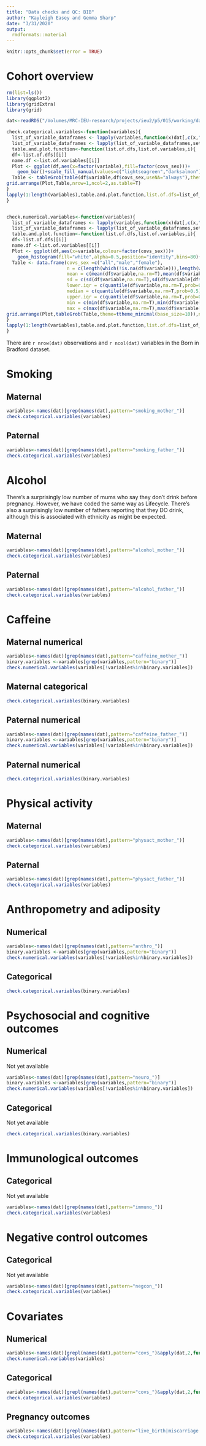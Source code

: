 ```yaml
---
title: "Data checks and QC: BIB"
author: "Kayleigh Easey and Gemma Sharp"
date: "3/31/2020"
output:
  rmdformats::material
---
```


```r
knitr::opts_chunk$set(error = TRUE)
```

# Cohort overview {.tabset}
```r
rm(list=ls())
library(ggplot2)
library(gridExtra)
library(grid)

dat<-readRDS("/Volumes/MRC-IEU-research/projects/ieu2/p5/015/working/data/bib/bib_pheno.rds")

check.categorical.variables<-function(variables){
  list_of_variable_dataframes <- lapply(variables,function(x)dat[,c(x,"covs_sex")])
  list_of_variable_dataframes <- lapply(list_of_variable_dataframes,setNames,c("variable","covs_sex"))
  table.and.plot.function<-function(list.of.dfs,list.of.variables,i){
  df<-list.of.dfs[[i]]
  name.df <-list.of.variables[[i]]
  Plot <- ggplot(df,aes(x=factor(variable),fill=factor(covs_sex)))+
    geom_bar()+scale_fill_manual(values=c("lightseagreen","darksalmon"),na.value="grey")+theme_minimal()+ggtitle(name.df)+theme(legend.position="bottom",legend.title=element_blank(),axis.text.x = element_text(angle = 35, hjust = 1),axis.title=element_blank(),plot.title=element_text(hjust=0.5))
  Table <- tableGrob(table(df$variable,df$covs_sex,useNA="always"),theme=ttheme_minimal(base_size=10))
grid.arrange(Plot,Table,nrow=1,ncol=2,as.table=T)
}
lapply(1:length(variables),table.and.plot.function,list.of.dfs=list_of_variable_dataframes,list.of.variables=variables)
}


check.numerical.variables<-function(variables){
  list_of_variable_dataframes <- lapply(variables,function(x)dat[,c(x,"covs_sex")])
  list_of_variable_dataframes <- lapply(list_of_variable_dataframes,setNames,c("variable","covs_sex"))
  table.and.plot.function<-function(list.of.dfs,list.of.variables,i){
  df<-list.of.dfs[[i]]
  name.df <-list.of.variables[[i]]
  Plot <- ggplot(df,aes(x=variable,colour=factor(covs_sex)))+
    geom_histogram(fill="white",alpha=0.5,position="identity",bins=80)+scale_colour_manual(values=c("lightseagreen","darksalmon"),na.value="grey")+theme_classic()+ggtitle(name.df)+theme(legend.position="bottom",legend.title=element_blank(),axis.text.x = element_text(angle = 35, hjust = 1),axis.title=element_blank(),plot.title=element_text(hjust=0.5))
  Table <- data.frame(covs_sex =c("all","male","female"),
                      n = c(length(which(!is.na(df$variable))),length(which(!is.na(df$variable[df$covs_sex=="male"]))),length(which(!is.na(df$variable[df$covs_sex=="female"])))),
                      mean = c(mean(df$variable,na.rm=T),mean(df$variable[df$covs_sex=="male"],na.rm=T),mean(df$variable[df$covs_sex=="female"],na.rm=T)),
                      sd = c(sd(df$variable,na.rm=T),sd(df$variable[df$covs_sex=="male"],na.rm=T),sd(df$variable[df$covs_sex=="female"],na.rm=T)),
                      lower.iqr = c(quantile(df$variable,na.rm=T,prob=0.25),quantile(df$variable[df$covs_sex=="male"],na.rm=T,prob=0.25),quantile(df$variable[df$covs_sex=="female"],na.rm=T,prob=0.25)),
                      median = c(quantile(df$variable,na.rm=T,prob=0.5),quantile(df$variable[df$covs_sex=="male"],na.rm=T,prob=0.5),quantile(df$variable[df$covs_sex=="female"],na.rm=T,prob=0.5)),
                      upper.iqr = c(quantile(df$variable,na.rm=T,prob=0.75),quantile(df$variable[df$covs_sex=="male"],na.rm=T,prob=0.75),quantile(df$variable[df$covs_sex=="female"],na.rm=T,prob=0.75)),
                      min = c(min(df$variable,na.rm=T),min(df$variable[df$covs_sex=="male"],na.rm=T),min(df$variable[df$covs_sex=="female"],na.rm=T)),
                      max = c(max(df$variable,na.rm=T),max(df$variable[df$covs_sex=="male"],na.rm=T),max(df$variable[df$covs_sex=="female"],na.rm=T)))
grid.arrange(Plot,tableGrob(Table,theme=ttheme_minimal(base_size=10)),nrow=2,ncol=1,as.table=T)
}
lapply(1:length(variables),table.and.plot.function,list.of.dfs=list_of_variable_dataframes,list.of.variables=variables)
}
```
There are `r nrow(dat)` observations and `r ncol(dat)` variables in the Born in Bradford dataset.


# Smoking {.tabset}

## Maternal
```r
variables<-names(dat)[grep(names(dat),pattern="smoking_mother_")]
check.categorical.variables(variables)
```

## Paternal
```r
variables<-names(dat)[grep(names(dat),pattern="smoking_father_")]
check.categorical.variables(variables)
```

# Alcohol {.tabset}

There's a surprisingly low number of mums who say they don't drink before pregnancy. However, we have coded the same way as Lifecycle. There's also a surprisingly low number of fathers reporting that they DO drink, although this is associated with ethnicity as might be expected.

## Maternal
```r
variables<-names(dat)[grep(names(dat),pattern="alcohol_mother_")]
check.categorical.variables(variables)
```

## Paternal 
```r
variables<-names(dat)[grep(names(dat),pattern="alcohol_father_")]
check.categorical.variables(variables)
```

# Caffeine {.tabset}

## Maternal numerical
```r
variables<-names(dat)[grep(names(dat),pattern="caffeine_mother_")]
binary.variables <-variables[grep(variables,pattern="binary")]
check.numerical.variables(variables[!variables%in%binary.variables])
```

## Maternal categorical
```r
check.categorical.variables(binary.variables)
```

## Paternal numerical
```r
variables<-names(dat)[grep(names(dat),pattern="caffeine_father_")]
binary.variables <-variables[grep(variables,pattern="binary")]
check.numerical.variables(variables[!variables%in%binary.variables])
```

## Paternal numerical
```r
check.categorical.variables(binary.variables)
```

# Physical activity {.tabset}

## Maternal
```r
variables<-names(dat)[grep(names(dat),pattern="physact_mother_")]
check.categorical.variables(variables)
```
## Paternal
```r
variables<-names(dat)[grep(names(dat),pattern="physact_father_")]
check.categorical.variables(variables)
```

# Anthropometry and adiposity {.tabset}

## Numerical
```r
variables<-names(dat)[grep(names(dat),pattern="anthro_")]
binary.variables <-variables[grep(variables,pattern="binary")]
check.numerical.variables(variables[!variables%in%binary.variables])
```

## Categorical
```r
check.categorical.variables(binary.variables)
```

# Psychosocial and cognitive outcomes {.tabset}

## Numerical
Not yet available
```r
variables<-names(dat)[grep(names(dat),pattern="neuro_")]
binary.variables <-variables[grep(variables,pattern="binary")]
check.numerical.variables(variables[!variables%in%binary.variables])
```

## Categorical
Not yet available
```r
check.categorical.variables(binary.variables)
```

# Immunological outcomes{.tabset}

## Categorical
Not yet available
```r
variables<-names(dat)[grep(names(dat),pattern="immuno_")]
check.categorical.variables(variables)
```

# Negative control outcomes {.tabset}

## Categorical
Not yet available
```r
variables<-names(dat)[grep(names(dat),pattern="negcon_")]
check.categorical.variables(variables)
```

# Covariates {.tabset}

## Numerical
```r
variables<-names(dat)[grepl(names(dat),pattern="covs_")&apply(dat,2,function(x) length(unique(x))>=10)]
check.numerical.variables(variables)
```

## Categorical
```r
variables<-names(dat)[grepl(names(dat),pattern="covs_")&apply(dat,2,function(x) length(unique(x))<10)] #categorical defined based on having less than 10 unique values (inc NA)
check.categorical.variables(variables)
```

## Pregnancy outcomes 
```r
variables<-names(dat)[grepl(names(dat),pattern="live_birth|miscarriage|fetal_death|termination|congenital")]
check.categorical.variables(variables)
```